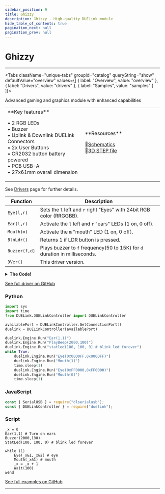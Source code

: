```yaml
---
sidebar_position: 9
title: Ghizzy
description: Ghizzy - High-quality DUELink module
hide_table_of_contents: true
pagination_next: null
pagination_prev: null
---
```



# Ghizzy

<ImageSection 
  product="spghizzy-b"
  tagline="Robot-shaped Microcomputer"
/>

---

<Tabs className="unique-tabs" groupid="catalog" queryString="show" defaultValue="overview"
  values={[
    {
        label: "Overview",
        value: "overview"
    },
    {
        label: "Drivers",
        value: "drivers"
    },
    {
        label: "Samples",
        value: "samples"
    }
]}>

<TabItem value="overview">

Advanced gaming and graphics module with enhanced capabilities

<table><td width='50%'>
**Key features**

• 2 RGB LEDs<br/>
• Buzzer<br/>
• Uplink & Downlink DUELink Connectors<br/>
• 2x User Buttons<br/>
• CR2032 button battery powered<br/>
• PCB USB-A<br/>
• 27x61mm overall dimension<br/>

</td><td width='50%'>
**Resources**
 
📄<a href="/sch/gdl-spghizzy-b.pdf">Schematics</a><br/>
🔩<a href="/3d/gdl-spghizzy-b.step">3D STEP file</a><br/>
</td></table>

</TabItem>

<TabItem value="drivers">

See [Drivers](/docs/engine/drivers) page for further details.

| Function | Description |
|----------|-------------|
| `Eye(l,r)` | Sets the `l` left and `r` right "Eyes" with 24bit RGB color (RRGGBB). |
| `Ear(l,r)` | Activate the `l` left and `r` "ears" LEDs (1 on, 0 off). |
| `Mouth(o)` | Activate the `m` "mouth" LED (1 on, 0 off). |
| `BtnLdr()` | Returns 1 if LDR button is pressed. |
| `Buzzer(f,d)` | Plays buzzer to `f` frequency(50 to 15K) for `d` duration in milliseconds. |
| `DVer()` | This driver version. |
<details>
<summary><strong>The Code!</strong></summary>

**Ghizzy Driver**

```batch
##### Ghizzy Driver #####

fn DVer()
    return 1.0
fend
 
fn Init()
    BtnEn(BtnPin(), 0) # Btn LDR
fend

fn Eye(l,r)
    DWrite(4,(l >> 0) & 0xFF)
    DWrite(5,(l >> 16) & 0xFF)
    DWrite(6,(l >> 8) & 0xFF)
 
    DWrite(7,(r >> 0) & 0xFF)
    DWrite(8,(r >> 16) & 0xFF)
    DWrite(9,(r >> 8) & 0xFF)
fend
 
fn Ear(l,r)
    DWrite(12,l)
    DWrite(13,r)
fend
 
fn Mouth(o)
    DWrite(14,o)
    DWrite(15,o)
    DWrite(16,o)
fend
 
fn BtnPin()
    return 20
fend

fn BtnLdr()
    if BtnDown(BtnPin())
    return 1
fend

 
fn Buzzer(f,d)
    Beep(3, f, d)
fend
 
Init()

#########################

```

</details>

[See full driver on GitHub](https://github.com/ghi-electronics/duelink-website/tree/main/static/code/drivers)

</TabItem>

<TabItem value="samples">

### Python

```python
import sys
import time
from DUELink.DUELinkController import DUELinkController

availablePort = DUELinkController.GetConnectionPort()
duelink = DUELinkController(availablePort)

duelink.Engine.Run("Ear(1,1)")
duelink.Engine.Run("PlayBeep(2000,100)")
duelink.Engine.Run("statled(100, 100, 0) # blink led forever")
while True:
    duelink.Engine.Run("Eye(0x0000FF,0x0000FF)")
    duelink.Engine.Run("Mouth(1)")
    time.sleep(1)
    duelink.Engine.Run("Eye(0xFF0000,0xFF0000)")
    duelink.Engine.Run("Mouth(0)")
    time.sleep(1)
```

### JavaScript

```javascript
const { SerialUSB } = require("dlserialusb");
const { DUELinkController } = require("duelink");
```

### Script

```batch
_x = 0
Ear(1,1) # Turn on ears
Buzzer(2000,100)
StatLed(100, 100, 0) # blink led forever

while (1)
    Eye(_x&1,_x&2) # eye
    Mouth(_x&1) # mouth
    _x = _x + 1
    Wait(100)
wend

```

[See full examples on GitHub](https://github.com/ghi-electronics/duelink-website/tree/main/static/code/samples)

</TabItem>

</Tabs>

---

<OrderSection
    product="DUELink Ghizzy"
    partnumber="GDL-SPGHIZZY-B"
    price="$0.00"
/>
